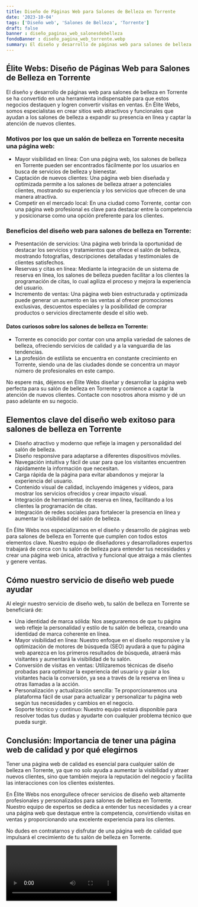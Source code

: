 ```yaml
---
title: Diseño de Páginas Web para Salones de Belleza en Torrente
date: '2023-10-04'
tags: ['Diseño web', 'Salones de Belleza', 'Torrente']
draft: false
banner : diseño_paginas_web_salonesdebelleza
fondoBanner : diseño_pagina_web_torrente.webp
summary: El diseño y desarrollo de páginas web para salones de belleza en Torrente se ha convertido en una herramienta indispensable para que estos negocios destaquen y logren convertir visitas en ventas. En Élite Webs, somos especialistas en crear sitios web atractivos y funcionales que ayudan a los salones de belleza a expandir su presencia en línea y captar la atención de nuevos clientes.
---
```


## Élite Webs: Diseño de Páginas Web para Salones de Belleza en Torrente

El diseño y desarrollo de páginas web para salones de belleza en Torrente se ha convertido en una herramienta indispensable para que estos negocios destaquen y logren convertir visitas en ventas. En Élite Webs, somos especialistas en crear sitios web atractivos y funcionales que ayudan a los salones de belleza a expandir su presencia en línea y captar la atención de nuevos clientes.

### Motivos por los que un salón de belleza en Torrente necesita una página web:
- Mayor visibilidad en línea: Con una página web, los salones de belleza en Torrente pueden ser encontrados fácilmente por los usuarios en busca de servicios de belleza y bienestar.
- Captación de nuevos clientes: Una página web bien diseñada y optimizada permite a los salones de belleza atraer a potenciales clientes, mostrando su experiencia y los servicios que ofrecen de una manera atractiva.
- Competir en el mercado local: En una ciudad como Torrente, contar con una página web profesional es clave para destacar entre la competencia y posicionarse como una opción preferente para los clientes.

### Beneficios del diseño web para salones de belleza en Torrente:
- Presentación de servicios: Una página web brinda la oportunidad de destacar los servicios y tratamientos que ofrece el salón de belleza, mostrando fotografías, descripciones detalladas y testimoniales de clientes satisfechos.
- Reservas y citas en línea: Mediante la integración de un sistema de reserva en línea, los salones de belleza pueden facilitar a los clientes la programación de citas, lo cual agiliza el proceso y mejora la experiencia del usuario.
- Incremento de ventas: Una página web bien estructurada y optimizada puede generar un aumento en las ventas al ofrecer promociones exclusivas, descuentos especiales y la posibilidad de comprar productos o servicios directamente desde el sitio web.

#### Datos curiosos sobre los salones de belleza en Torrente:
- Torrente es conocido por contar con una amplia variedad de salones de belleza, ofreciendo servicios de calidad y a la vanguardia de las tendencias.
- La profesión de estilista se encuentra en constante crecimiento en Torrente, siendo una de las ciudades donde se concentra un mayor número de profesionales en este campo.

No espere más, déjenos en Élite Webs diseñar y desarrollar la página web perfecta para su salón de belleza en Torrente y comience a captar la atención de nuevos clientes. Contacte con nosotros ahora mismo y dé un paso adelante en su negocio.

<GifSeo />

<Cta />

## Elementos clave del diseño web exitoso para salones de belleza en Torrente

- Diseño atractivo y moderno que refleje la imagen y personalidad del salón de belleza.
- Diseño responsive para adaptarse a diferentes dispositivos móviles.
- Navegación intuitiva y fácil de usar para que los visitantes encuentren rápidamente la información que necesitan.
- Carga rápida de la página para evitar abandonos y mejorar la experiencia del usuario.
- Contenido visual de calidad, incluyendo imágenes y videos, para mostrar los servicios ofrecidos y crear impacto visual.
- Integración de herramientas de reserva en línea, facilitando a los clientes la programación de citas.
- Integración de redes sociales para fortalecer la presencia en línea y aumentar la visibilidad del salón de belleza.

En Élite Webs nos especializamos en el diseño y desarrollo de páginas web para salones de belleza en Torrente que cumplen con todos estos elementos clave. Nuestro equipo de diseñadores y desarrolladores expertos trabajará de cerca con tu salón de belleza para entender tus necesidades y crear una página web única, atractiva y funcional que atraiga a más clientes y genere ventas.

## Cómo nuestro servicio de diseño web puede ayudar

Al elegir nuestro servicio de diseño web, tu salón de belleza en Torrente se beneficiará de:

- Una identidad de marca sólida: Nos aseguraremos de que tu página web refleje la personalidad y estilo de tu salón de belleza, creando una identidad de marca coherente en línea.
- Mayor visibilidad en línea: Nuestro enfoque en el diseño responsive y la optimización de motores de búsqueda (SEO) ayudará a que tu página web aparezca en los primeros resultados de búsqueda, atraerá más visitantes y aumentará la visibilidad de tu salón.
- Conversión de visitas en ventas: Utilizaremos técnicas de diseño probadas para optimizar la experiencia del usuario y guiar a los visitantes hacia la conversión, ya sea a través de la reserva en línea u otras llamadas a la acción.
- Personalización y actualización sencilla: Te proporcionaremos una plataforma fácil de usar para actualizar y personalizar tu página web según tus necesidades y cambios en el negocio.
- Soporte técnico y continuo: Nuestro equipo estará disponible para resolver todas tus dudas y ayudarte con cualquier problema técnico que pueda surgir.

## Conclusión: Importancia de tener una página web de calidad y por qué elegirnos

Tener una página web de calidad es esencial para cualquier salón de belleza en Torrente, ya que no solo ayuda a aumentar la visibilidad y atraer nuevos clientes, sino que también mejora la reputación del negocio y facilita las interacciones con los clientes existentes.

En Élite Webs nos enorgullece ofrecer servicios de diseño web altamente profesionales y personalizados para salones de belleza en Torrente. Nuestro equipo de expertos se dedica a entender tus necesidades y a crear una página web que destaque entre la competencia, convirtiendo visitas en ventas y proporcionando una excelente experiencia para los clientes.

No dudes en contratarnos y disfrutar de una página web de calidad que impulsará el crecimiento de tu salón de belleza en Torrente.

<Video />

<CtaBot job='Salones de Belleza' city='Torrente'/>

<Gmaps query='Torrente+españa+maps' />
